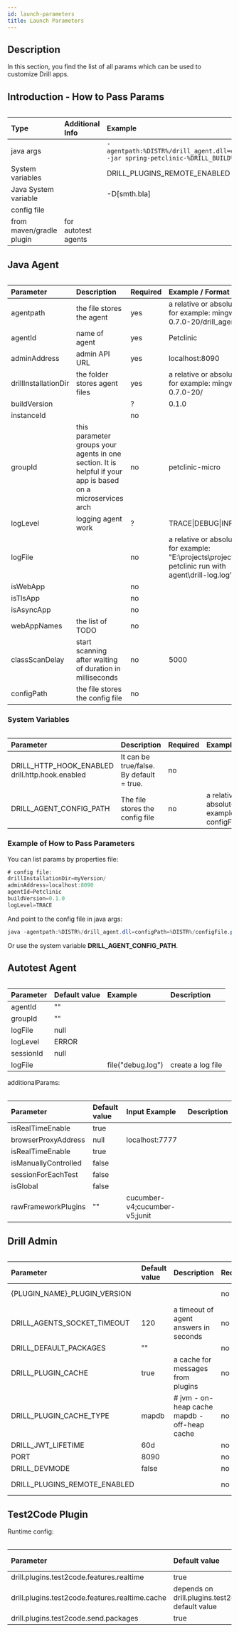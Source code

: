 ```yaml
---
id: launch-parameters
title: Launch Parameters
---
```



## Description
In this section, you find the list of all params which can be used to customize Drill apps.

## Introduction - How to Pass Params

<Table columns={['200px', '160px', '280px']}>

|Type                      |Additional Info      |Example                       |
|:------------------------ |:------------------- |:---------------------------- |
| java args                |                     | <code>-agentpath:%DISTR%/drill_agent.dll=drillInstallationDir=%DISTR%/,adminAddress=localhost:8090,agentId=Petclinic,buildVersion=%DRILL_BUILD%,logLevel=TRACE -jar spring-petclinic-%DRILL_BUILD%.BUILD-SNAPSHOT.jar </code>|
| System variables         |                     | DRILL_PLUGINS_REMOTE_ENABLED |
| Java System variable     |                     | -D[smth.bla]                 |
| config file              |                     |                              |
| from maven/gradle plugin | for autotest agents |

</Table>

## Java Agent

<Table>

| Parameter            | Description                                                                                                                       | Required | Example / Format                                                                                              |
|:---------------------|:----------------------------------------------------------------------------------------------------------------------------------|:---------|:--------------------------------------------------------------------------------------------------------------|
| agentpath            | the file stores the agent                                                                                                         | yes      | a relative or absolute path, for example: mingwX64-0.7.0-20/drill_agent.dll                                   |
| agentId              | name of agent                                                                                                                     | yes      | Petclinic                                                                                                     |
| adminAddress         | admin API URL                                                                                                                     | yes      | localhost:8090                                                                                                |
| drillInstallationDir | the folder stores agent files                                                                                                     | yes      | a relative or absolute path, for example:  mingwX64-0.7.0-20/                                                 |
| buildVersion         |                                                                                                                                   | ?        | 0.1.0                                                                                                         |
| instanceId           |                                                                                                                                   | no       |                                                                                                               |
| groupId              | this parameter groups your agents in one section. It is helpful if your app is based on a microservices arch                      | no       | petclinic-micro                                                                                               |
| logLevel             | logging agent work                                                                                                                | ?        | TRACE\|DEBUG\|INFO\|...                                                                                       |
| logFile              |                                                                                                                                   | no       | a relative or absolute path, for example: "E:\projects\project\spring-petclinic run with agent\drill-log.log" |
| isWebApp             |                                                                                                                                   | no       |                                                                                                               |
| isTlsApp             |                                                                                                                                   | no       |                                                                                                               |
| isAsyncApp           |                                                                                                                                   | no       |                                                                                                               |
| webAppNames          | the list of TODO                                                                                                                  | no       |                                                                                                               |
| classScanDelay       | start scanning after waiting of duration in milliseconds                                                                          | no       | 5000                                                                                                          |
| configPath           | the file stores the config file                                                                                                   | no       |                                                                                                               |

</Table>

### System Variables

<Table>

|                    Parameter                    |                       Description                      | Required |                         Example / Format                         |
|:----------------------------------------------- |:------------------------------------------------------ |:-------- |:---------------------------------------------------------------- |
| DRILL_HTTP_HOOK_ENABLED drill.http.hook.enabled | It can be true/false. By default = true.               | no       |                                                                  |
| DRILL_AGENT_CONFIG_PATH                         | The file stores the config file                        | no       | a relative or absolute path, for example:  configFile.properties |

</Table>

### Example of How to Pass Parameters
You can list params by properties file:
```java
# config file:
drillInstallationDir=myVersion/
adminAddress=localhost:8090
agentId=Petclinic
buildVersion=0.1.0
logLevel=TRACE
```
And point to the config file in java args:
```java
java -agentpath:%DISTR%/drill_agent.dll=configPath=%DISTR%/configFile.properties -jar spring-petclinic-0.1.0.BUILD-SNAPSHOT.jar
```
Or use the system variable **DRILL_AGENT_CONFIG_PATH**.

## Autotest Agent

<Table>

| Parameter | Default value |      Example      |    Description    |
|:--------- |:------------- |:----------------- |:----------------- |
| agentId   | ""            |                   |                   |
| groupId   | ""            |                   |                   |
| logFile   | null          |                   |                   |
| logLevel  | ERROR         |                   |                   |
| sessionId | null          |                   |                   |
| logFile   |               | file("debug.log") | create a log file |

</Table>


additionalParams:

<Table>


|       Parameter      | Default value |         Input Example         | Description |
|:-------------------- |:------------- |:----------------------------- |:----------- |
| isRealTimeEnable     | true          |                               |             |
| browserProxyAddress  | null          | localhost:7777                |             |
| isRealTimeEnable     | true          |                               |             |
| isManuallyControlled | false         |                               |             |
| sessionForEachTest   | false         |                               |             |
| isGlobal             | false         |                               |             |
| rawFrameworkPlugins  | ""            | cucumber-v4;cucumber-v5;junit |             |

</Table>


## Drill Admin

<Table columns={['260px','180px', '200px', '80px', '300px']}>

|           Parameter          | Default value |                  Description                 | Required |               Example / Format               |
|:---------------------------- |:------------- |:-------------------------------------------- |:-------- |:-------------------------------------------- |
| {PLUGIN_NAME}_PLUGIN_VERSION |               |                                              | no       | key=TEST2CODE_PLUGIN_VERSION value=0.7.0-107 |
| DRILL_AGENTS_SOCKET_TIMEOUT  | 120           | a timeout of agent answers in seconds        | no       | 3000                                         |
| DRILL_DEFAULT_PACKAGES       | ""            |                                              | no       |                                              |
| DRILL_PLUGIN_CACHE           | true          | a cache for messages from plugins            | no       | true/false                                   |
| DRILL_PLUGIN_CACHE_TYPE      | mapdb         | # jvm - on-heap cache mapdb - off-heap cache | no       | jvm/mapdb                                    |
| DRILL_JWT_LIFETIME           | 60d           |                                              | no       |                                              |
| PORT                         | 8090          |                                              | no       |                                              |
| DRILL_DEVMODE                | false         |                                              | no       |                                              |
| DRILL_PLUGINS_REMOTE_ENABLED |               |                                              | no       | It can be true/false. By default = false     |

</Table>

## Test2Code Plugin
Runtime config:

<Table>

|                    Parameter                    |                             Default value                            | Description | Required | Example / Format |
|:----------------------------------------------- |:-------------------------------------------------------------------- |:----------- |:-------- |:---------------- |
| drill.plugins.test2code.features.realtime       | true                                                                 |             | no       |                  |
| drill.plugins.test2code.features.realtime.cache | depends on drill.plugins.test2code.features.realtime  default value  |             | no       |                  |
| drill.plugins.test2code.send.packages           | true                                                                 |             | no       |                  |

</Table>

